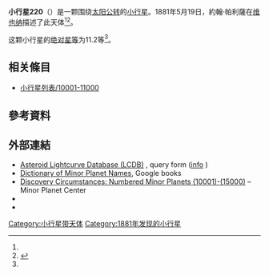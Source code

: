 {{Infobox planet
 | minorplanet     = yes
 | name            = 220 Stephania
 | background      = #D6D6D6
 | image = 
 | image_size      = 
 | caption         =
 | discovery_ref   =  <ref name="MPC-object" />
 | discoverer      = [[約翰·帕利薩|約翰·帕利薩]]
 | discovery_site  = [[维也纳|维也纳]]
 | discovered      = 1881年5月19日
 | mpc_name        = 220 Stephania
 | alt_names       = 220 Stephania
 | pronounced      = 
 | named_after     = <ref name="MPC-object" />
 | mp_category     = [[主帶小行星|主帶小行星]] <ref name="MPC-object" /><ref name="jpldata" />
 | orbit_ref       = <ref name="a">[http://ssd.jpl.nasa.gov/sbdb.cgi?sstr=220 220] {{Wayback|url=http://ssd.jpl.nasa.gov/sbdb.cgi?sstr=220 |date=20200803083834 }}，小行星數據庫瀏覽器（JPL Small-Body Database Browser）－[[美国国家航空航天局|美国国家航空航天局]]喷气推进实验室</ref>
 | epoch           = 2018-03-23.0（[[儒略日|JD]] 2458200.5）
 | uncertainty     = 0
 | observation_arc = 
 | aphelion = {{convert|2.953|AU|km|3|abbr=on|lk=out}}
 | perihelion      = {{convert|1.7450127|AU|km|3|abbr=on}}
 | semimajor       = 2.3490940
 | eccentricity    = 0.2571550
 | period          = 3.6[[儒略年|yr]]
 | mean_anomaly    = 293.83026[[度|°]]
 | mean_motion     = {{Deg2DMS|0.27374950|sup=ms}} / day
 | inclination     = 7.59360
 | asc_node        = 257.88567°
 | arg_peri        = 78.53784
 | mean_diameter   = 
 | rotation        = 
 | albedo          =
 | spectral_type   =
 | abs_magnitude   = 11.2<ref name="jpldata" />
}}
'''小行星220'''（{{lang-en|220 Stephania}}）是一颗围绕[[太阳|太阳]][[公转|公转]]的[[小行星|小行星]]。1881年5月19日，約翰·帕利薩在[[维也纳|维也纳]]描述了此天体<ref name="a" /><ref>{{cite news|title=小行星列表|url=http://cfa-www.harvard.edu/iau/lists/NumberedMPs.txt|accessdate=2018-10-19|newspaper=哈佛大学|archive-date=2008-05-17|archive-url=https://web.archive.org/web/20080517010638/http://cfa-www.harvard.edu/iau/lists/NumberedMPs.txt|dead-url=no}}</ref>。

这颗小行星的[[绝对星等|绝对星等]]为11.2等<ref name="a" />。

== 相关條目 ==
*[[小行星列表/10001-11000|小行星列表/10001-11000]]

== 參考資料 ==
{{reflist|refs=

<ref name="jpldata">{{cite web
 |type         = 2018-01-26 last obs.
 |title        = JPL Small-Body Database Browser:220 Stephania-220 Stephania
 |url          = https://ssd.jpl.nasa.gov/sbdb.cgi?sstr=220
 |publisher    = [[Jet_Propulsion_Laboratory|Jet Propulsion Laboratory]]
 |accessdate   = 28 March 2018
 |archive-date = 2020-08-03
 |archive-url  = https://web.archive.org/web/20200803083834/https://ssd.jpl.nasa.gov/sbdb.cgi?sstr=220
 |dead-url     = no
}}</ref>

<ref name="MPC-object">{{cite web
  |title      = 220 Stephania
  |work      = Minor Planet Center
  |url      = https://www.minorplanetcenter.net/db_search/show_object?object_id=220
  |accessdate      = 28 March 2018
  |archive-date      = 2017-10-29
  |archive-url      = https://web.archive.org/web/20171029013700/http://www.minorplanetcenter.net/db_search/show_object?object_id=220
  |dead-url      = no
  }}</ref>

}}

==  外部連結 ==
* [http://www.minorplanet.info/PHP/lcdbsummaryquery.php Asteroid Lightcurve Database (LCDB)] {{Wayback|url=http://www.minorplanet.info/PHP/lcdbsummaryquery.php |date=20171210173955 }}, query form ([http://www.minorplanet.info/lightcurvedatabase.html info] {{Wayback|url=http://www.minorplanet.info/lightcurvedatabase.html |date=20171216050541 }})
* [https://books.google.com/books?id=aeAg1X7afOoC&pg Dictionary of Minor Planet Names], Google books
* [http://www.minorplanetcenter.net/iau/lists/NumberedMPs010001.html Discovery Circumstances: Numbered Minor Planets (10001)-(15000)] {{Wayback|url=http://www.minorplanetcenter.net/iau/lists/NumberedMPs010001.html |date=20180612162317 }} – Minor Planet Center
* {{AstDys|220}}
* {{JPL small body}}

{{Minor Planet Number|[[小行星219|小行星219]]|[[小行星221|小行星221]]}}
{{小天体}}

[[Category:小行星带天体|Category:小行星带天体]]
[[Category:1881年发现的小行星|Category:1881年发现的小行星]]


{{beltasteroid-stub}}